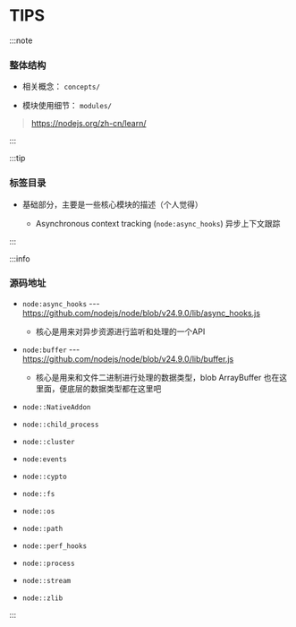 # TIPS

:::note

### 整体结构

* 相关概念： `concepts/`

* 模块使用细节： `modules/`

> https://nodejs.org/zh-cn/learn/

:::

:::tip

### 标签目录

* 基础部分，主要是一些核心模块的描述（个人觉得）

    * Asynchronous context tracking (`node:async_hooks`) 异步上下文跟踪

:::

:::info

### 源码地址

* `node:async_hooks` --- https://github.com/nodejs/node/blob/v24.9.0/lib/async_hooks.js

    * 核心是用来对异步资源进行监听和处理的一个API

* `node:buffer` --- https://github.com/nodejs/node/blob/v24.9.0/lib/buffer.js

    * 核心是用来和文件二进制进行处理的数据类型，blob ArrayBuffer 也在这里面，便底层的数据类型都在这里吧

* `node::NativeAddon` 

* `node::child_process`

* `node::cluster`

* `node:events`

* `node::cypto`

* `node::fs`

* `node::os`

* `node::path`

* `node::perf_hooks`

* `node::process`

* `node::stream`

* `node::zlib`

:::